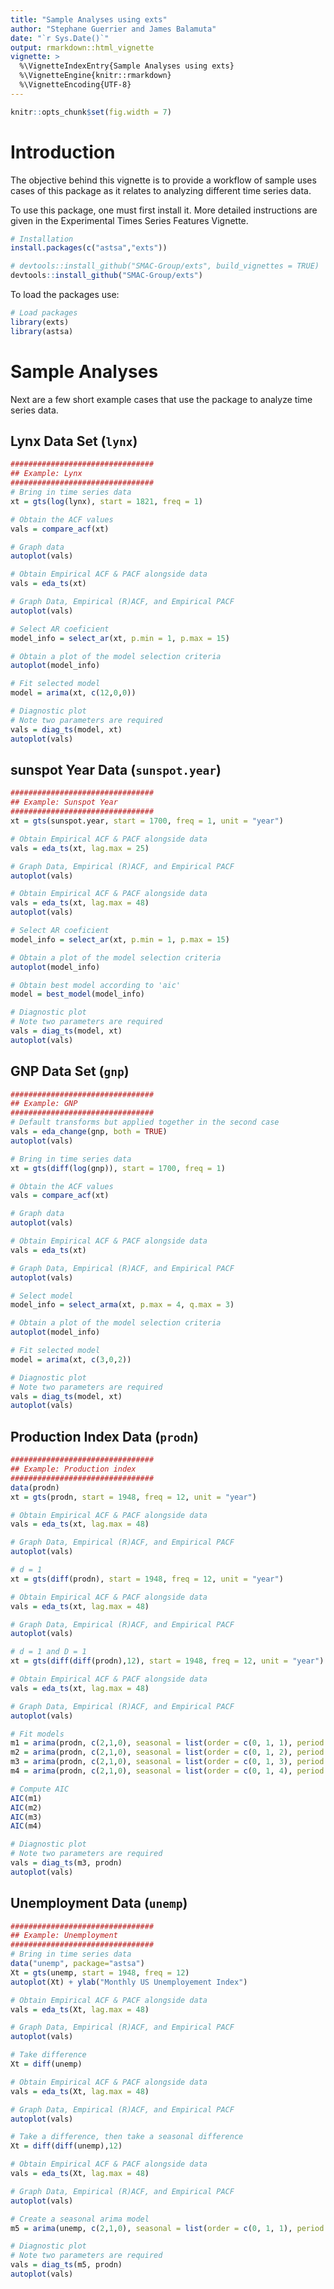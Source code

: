 ```yaml
---
title: "Sample Analyses using exts"
author: "Stephane Guerrier and James Balamuta"
date: "`r Sys.Date()`"
output: rmarkdown::html_vignette
vignette: >
  %\VignetteIndexEntry{Sample Analyses using exts}
  %\VignetteEngine{knitr::rmarkdown}
  %\VignetteEncoding{UTF-8}
---
```



```r
knitr::opts_chunk$set(fig.width = 7)
```

# Introduction

The objective behind this vignette is to provide a workflow of sample uses 
cases of this package as it relates to analyzing different time series data.

To use this package, one must first install it. More detailed instructions
are given in the Experimental Times Series Features Vignette.

```r
# Installation
install.packages(c("astsa","exts"))

# devtools::install_github("SMAC-Group/exts", build_vignettes = TRUE)
devtools::install_github("SMAC-Group/exts")
```

To load the packages use:

```r
# Load packages
library(exts)
library(astsa)
```

# Sample Analyses

Next are a few short example cases that use the package to analyze time series
data.

## Lynx Data Set (`lynx`)

```r
################################
## Example: Lynx
################################
# Bring in time series data
xt = gts(log(lynx), start = 1821, freq = 1)

# Obtain the ACF values
vals = compare_acf(xt)

# Graph data
autoplot(vals)

# Obtain Empirical ACF & PACF alongside data
vals = eda_ts(xt)

# Graph Data, Empirical (R)ACF, and Empirical PACF
autoplot(vals)
```

```r
# Select AR coeficient
model_info = select_ar(xt, p.min = 1, p.max = 15)

# Obtain a plot of the model selection criteria
autoplot(model_info)
```

```r
# Fit selected model
model = arima(xt, c(12,0,0))

# Diagnostic plot
# Note two parameters are required
vals = diag_ts(model, xt)
autoplot(vals)
```

## sunspot Year Data (`sunspot.year`)

```r
################################
## Example: Sunspot Year
################################
xt = gts(sunspot.year, start = 1700, freq = 1, unit = "year")

# Obtain Empirical ACF & PACF alongside data
vals = eda_ts(xt, lag.max = 25)

# Graph Data, Empirical (R)ACF, and Empirical PACF
autoplot(vals)

# Obtain Empirical ACF & PACF alongside data
vals = eda_ts(xt, lag.max = 48)
autoplot(vals)
```

```r
# Select AR coeficient
model_info = select_ar(xt, p.min = 1, p.max = 15)

# Obtain a plot of the model selection criteria
autoplot(model_info)
```

```r
# Obtain best model according to 'aic'
model = best_model(model_info)

# Diagnostic plot
# Note two parameters are required
vals = diag_ts(model, xt)
autoplot(vals)
```

## GNP Data Set (`gnp`)

```r
################################
## Example: GNP
################################
# Default transforms but applied together in the second case
vals = eda_change(gnp, both = TRUE)
autoplot(vals)
```

```r
# Bring in time series data
xt = gts(diff(log(gnp)), start = 1700, freq = 1)

# Obtain the ACF values
vals = compare_acf(xt)

# Graph data
autoplot(vals)

# Obtain Empirical ACF & PACF alongside data
vals = eda_ts(xt)

# Graph Data, Empirical (R)ACF, and Empirical PACF
autoplot(vals)
```

```r
# Select model
model_info = select_arma(xt, p.max = 4, q.max = 3)

# Obtain a plot of the model selection criteria
autoplot(model_info)
```

```r
# Fit selected model
model = arima(xt, c(3,0,2))

# Diagnostic plot
# Note two parameters are required
vals = diag_ts(model, xt)
autoplot(vals)
```

## Production Index Data (`prodn`)

```r
################################
## Example: Production index
################################
data(prodn)
xt = gts(prodn, start = 1948, freq = 12, unit = "year")

# Obtain Empirical ACF & PACF alongside data
vals = eda_ts(xt, lag.max = 48)

# Graph Data, Empirical (R)ACF, and Empirical PACF
autoplot(vals)

# d = 1
xt = gts(diff(prodn), start = 1948, freq = 12, unit = "year")

# Obtain Empirical ACF & PACF alongside data
vals = eda_ts(xt, lag.max = 48)

# Graph Data, Empirical (R)ACF, and Empirical PACF
autoplot(vals)

# d = 1 and D = 1
xt = gts(diff(diff(prodn),12), start = 1948, freq = 12, unit = "year")

# Obtain Empirical ACF & PACF alongside data
vals = eda_ts(xt, lag.max = 48)

# Graph Data, Empirical (R)ACF, and Empirical PACF
autoplot(vals)

# Fit models
m1 = arima(prodn, c(2,1,0), seasonal = list(order = c(0, 1, 1), period = 12))
m2 = arima(prodn, c(2,1,0), seasonal = list(order = c(0, 1, 2), period = 12))
m3 = arima(prodn, c(2,1,0), seasonal = list(order = c(0, 1, 3), period = 12))
m4 = arima(prodn, c(2,1,0), seasonal = list(order = c(0, 1, 4), period = 12))

# Compute AIC
AIC(m1)
AIC(m2)
AIC(m3)
AIC(m4)
```

```r
# Diagnostic plot
# Note two parameters are required
vals = diag_ts(m3, prodn)
autoplot(vals)
```

## Unemployment Data (`unemp`)

```r
################################
## Example: Unemployment
################################
# Bring in time series data
data("unemp", package="astsa")
Xt = gts(unemp, start = 1948, freq = 12)
autoplot(Xt) + ylab("Monthly US Unemployement Index")
```

```r
# Obtain Empirical ACF & PACF alongside data
vals = eda_ts(Xt, lag.max = 48)

# Graph Data, Empirical (R)ACF, and Empirical PACF
autoplot(vals)

# Take difference
Xt = diff(unemp)

# Obtain Empirical ACF & PACF alongside data
vals = eda_ts(Xt, lag.max = 48)

# Graph Data, Empirical (R)ACF, and Empirical PACF
autoplot(vals)

# Take a difference, then take a seasonal difference
Xt = diff(diff(unemp),12)

# Obtain Empirical ACF & PACF alongside data
vals = eda_ts(Xt, lag.max = 48)

# Graph Data, Empirical (R)ACF, and Empirical PACF
autoplot(vals)
```

```r
# Create a seasonal arima model
m5 = arima(unemp, c(2,1,0), seasonal = list(order = c(0, 1, 1), period = 12))

# Diagnostic plot
# Note two parameters are required
vals = diag_ts(m5, prodn)
autoplot(vals)
```

